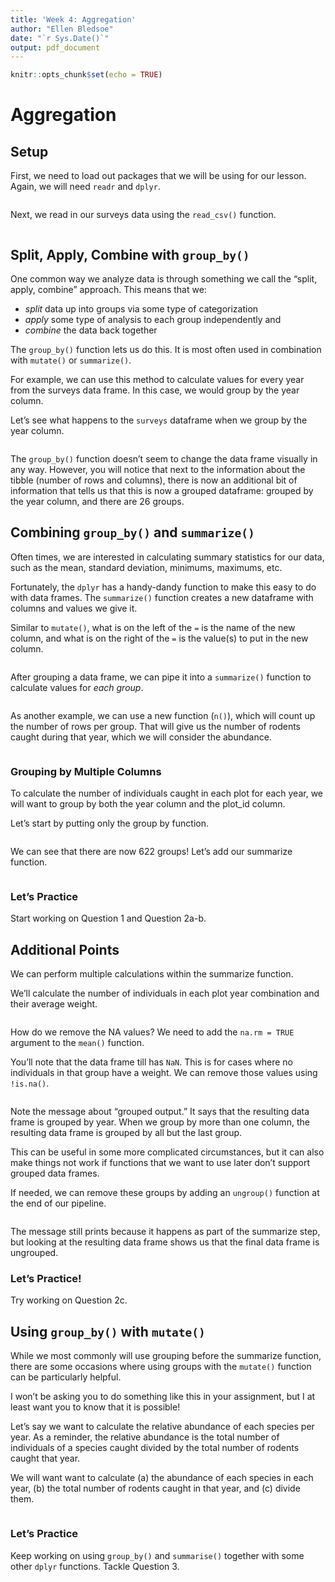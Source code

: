 ```yaml
---
title: 'Week 4: Aggregation'
author: "Ellen Bledsoe"
date: "`r Sys.Date()`"
output: pdf_document
---
```


```r
knitr::opts_chunk$set(echo = TRUE)
```

# Aggregation

## Setup

First, we need to load out packages that we will be using for our lesson. Again, we will need `readr` and `dplyr`.

```r

```

Next, we read in our surveys data using the `read_csv()` function.

```r

```

## Split, Apply, Combine with `group_by()`

One common way we analyze data is through something we call the "split, apply, combine" approach. This means that we:

-   *split* data up into groups via some type of categorization
-   *apply* some type of analysis to each group independently and
-   *combine* the data back together

The `group_by()` function lets us do this. It is most often used in combination with `mutate()` or `summarize()`.

For example, we can use this method to calculate values for every year from the surveys data frame. In this case, we would group by the year column.

Let's see what happens to the `surveys` dataframe when we group by the year column.

```r

```

The `group_by()` function doesn't seem to change the data frame visually in any way. However, you will notice that next to the information about the tibble (number of rows and columns), there is now an additional bit of information that tells us that this is now a grouped dataframe: grouped by the year column, and there are 26 groups.

## Combining `group_by()` and `summarize()`

Often times, we are interested in calculating summary statistics for our data, such as the mean, standard deviation, minimums, maximums, etc.

Fortunately, the `dplyr` has a handy-dandy function to make this easy to do with data frames. The `summarize()` function creates a new dataframe with columns and values we give it.

Similar to `mutate()`, what is on the left of the `=` is the name of the new column, and what is on the right of the `=` is the value(s) to put in the new column.

```r

```

After grouping a data frame, we can pipe it into a `summarize()` function to calculate values for *each group*.

```r

```

As another example, we can use a new function (`n()`), which will count up the number of rows per group. That will give us the number of rodents caught during that year, which we will consider the abundance.

```r

```

### Grouping by Multiple Columns

To calculate the number of individuals caught in each plot for each year, we will want to group by both the year column and the plot_id column.

Let's start by putting only the group by function.

```r

```

We can see that there are now 622 groups! Let's add our summarize function.

```r

```

### Let's Practice

Start working on Question 1 and Question 2a-b.

## Additional Points

We can perform multiple calculations within the summarize function.

We’ll calculate the number of individuals in each plot year combination and their average weight.

```r

```

How do we remove the NA values? We need to add the `na.rm = TRUE` argument to the `mean()` function.

You'll note that the data frame till has `NaN`. This is for cases where no individuals in that group have a weight. We can remove those values using `!is.na()`.

```r

```

Note the message about “grouped output.” It says that the resulting data frame is grouped by year. When we group by more than one column, the resulting data frame is grouped by all but the last group.

This can be useful in some more complicated circumstances, but it can also make things not work if functions that we want to use later don’t support grouped data frames.

If needed, we can remove these groups by adding an `ungroup()` function at the end of our pipeline.

```r

```

The message still prints because it happens as part of the summarize step, but looking at the resulting data frame shows us that the final data frame is ungrouped.

### Let's Practice!

Try working on Question 2c.

## Using `group_by()` with `mutate()`

While we most commonly will use grouping before the summarize function, there are some occasions where using groups with the `mutate()` function can be particularly helpful.

I won't be asking you to do something like this in your assignment, but I at least want you to know that it is possible!

Let's say we want to calculate the relative abundance of each species per year. As a reminder, the relative abundance is the total number of individuals of a species caught divided by the total number of rodents caught that year.

We will want want to calculate (a) the abundance of each species in each year, (b) the total number of rodents caught in that year, and (c) divide them.

```r

```

### Let's Practice

Keep working on using `group_by()` and `summarise()` together with some other `dplyr` functions. Tackle Question 3.

